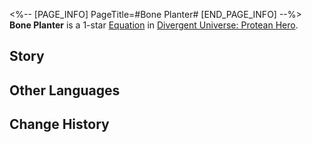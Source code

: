 <%-- [PAGE_INFO]
PageTitle=#Bone Planter#
[END_PAGE_INFO] --%>
{{Equation Infobox
|period   = Protean Hero
|rarity   = 1
|path1    = Nihility*2
|path2    = Propagation*2
|effect   = The clearing threshold of "{{Trait|Murmur}}" increases by {{Color|h|80%}}. After consuming Skill Point(s), Charge "{{Trait|Murmur}}" for all enemies by {{Color|h|4%}} of the clearing threshold.
|mentions = Mnestia
}}
'''Bone Planter''' is a 1-star [[Divergent Universe: Protean Hero/Equatoins|Equation]] in [[Divergent Universe: Protean Hero]].

==Story==
{{Description|Do you know Pathestion of Enoepus? Poor warrior.<br />That expedition consumed his soul, leaving no space even for tears.<br />He was such a proud man! Mnestia's prophecy foretold that<br />He would avenge his father in golden armor<br />And wed the unvanquishable war maiden.<br />Yet, upon his return, the pack on his shoulders, laden with bones, emitted a haunting rattle.<br />The man never slept after his return, silently sowing the shattered bones into the fields.<br />He guarded them night and day, awaiting the harvest.<br />He painted a vivid picture of that "beautiful" scene for me, but I scurried away in haste.<br />Much like the alchemy practiced in Nousporism, soil and soul are attached to bones.<br />Perhaps he truly could grow something from them...}}
<!--
==Gameplay Notes==
* 
-->
==Other Languages==
{{Other Languages
|en   = Bone Planter
|zhs  = 种骨者
|zht  = 種骨者
|ja   = {{Rubi|骨|ほね}}を{{Rubi|植|う}}える{{Rubi|者|もの}}
|ko   = 뼈를 심는 자
|es   = Plantahuesos
|fr   = Semeur d'os
|ru   = Сеющий кости
|th   = ผู้เพาะกระดูก
|vi   = Người Trồng Cốt
|de   = Knochenpflanzer
|id   = Bone Planter
|pt   = Cultivador de Ossos
}}

==Change History==
{{Change History|3.1}}
